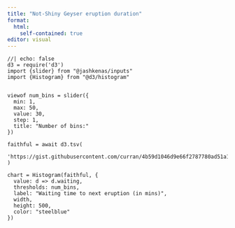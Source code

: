 ```yaml
---
title: "Not-Shiny Geyser eruption duration"
format:
  html:
    self-contained: true
editor: visual
---
```


```ojs
//| echo: false
d3 = require('d3')
import {slider} from "@jashkenas/inputs"
import {Histogram} from "@d3/histogram"


viewof num_bins = slider({
  min: 1,
  max: 50,
  value: 30,
  step: 1,
  title: "Number of bins:"
})

faithful = await d3.tsv(
  'https://gist.githubusercontent.com/curran/4b59d1046d9e66f2787780ad51a1cd87/raw/9ec906b78a98cf300947a37b56cfe70d01183200/data.tsv'
)

chart = Histogram(faithful, {
  value: d => d.waiting,
  thresholds: num_bins,
  label: "Waiting time to next eruption (in mins)",
  width,
  height: 500,
  color: "steelblue"
})

```
